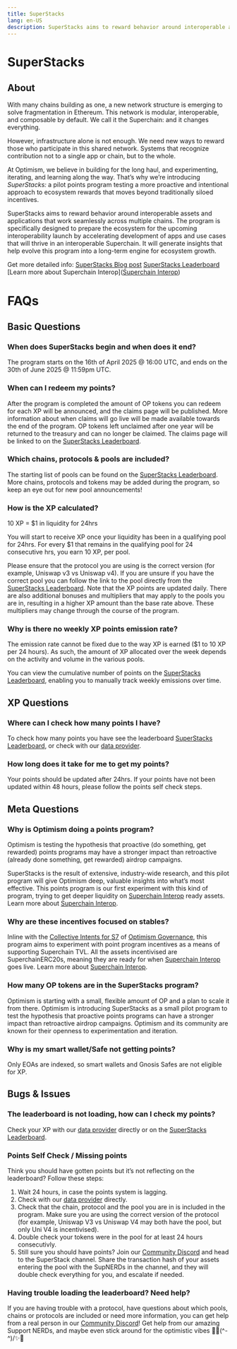 ```yaml
---
title: SuperStacks 
lang: en-US
description: SuperStacks aims to reward behavior around interoperable assets and applications that work seamlessly across multiple chains. The program is specifically designed to prepare the ecosystem for the upcoming interoperability launch by accelerating development of apps and use cases that will thrive in an interoperable Superchain. It will generate insights that help evolve this program into a long-term engine for ecosystem growth.
---
```


# SuperStacks 

## About

With many chains building as one, a new network structure is emerging to solve fragmentation in Ethereum. This network is modular, interoperable, and composable by default. We call it the Superchain: and it changes everything.

However, infrastructure alone is not enough. We need new ways to reward those who participate in this shared network. Systems that recognize contribution not to a single app or chain, but to the whole.

At Optimism, we believe in building for the long haul, and experimenting, iterating, and learning along the way. That’s why we’re introducing *SuperStacks:* a pilot points program testing a more proactive and intentional approach to ecosystem rewards that moves beyond traditionally siloed incentives. 

SuperStacks aims to reward behavior around interoperable assets and applications that work seamlessly across multiple chains. The program is specifically designed to prepare the ecosystem for the upcoming interoperability launch by accelerating development of apps and use cases that will thrive in an interoperable Superchain. It will generate insights that help evolve this program into a long-term engine for ecosystem growth.

Get more detailed info:
[SuperStacks Blog post](https://optimism.mirror.xyz/VcgOzzYe4iQ_Ouh5cs9AWPuStZn8xQEH2PvUw8JkFYk)
[SuperStacks Leaderboard](https://app.optimism.io/superstacks)
[Learn more about Superchain Interop]([Superchain Interop](https://docs.optimism.io/interop/explainer))

# FAQs

## Basic Questions

### When does SuperStacks begin and when does it end?

The program starts on the 16th of April 2025 @ 16:00 UTC, and ends on the 30th of June 2025 @ 11:59pm UTC. 

### When can I redeem my points?

After the program is completed the amount of OP tokens you can redeem for each XP will be announced, and the claims page will be published. More information about when claims will go live will be made available towards the end of the program. 
OP tokens left unclaimed after one year will be returned to the treasury and can no longer be claimed. The claims page will be linked to on the [SuperStacks Leaderboard](https://app.optimism.io/superstacks). 

### Which chains, protocols & pools are included?

The starting list of pools can be found on the [SuperStacks Leaderboard](https://app.optimism.io/superstacks). More chains, protocols and tokens may be added during the program, so keep an eye out for new pool announcements! 

### How is the XP calculated?

10 XP = $1 in liquidity for 24hrs

You will start to receive XP once your liquidity has been in a qualifying pool for 24hrs. For every $1 that remains in the qualifying pool for 24 consecutive hrs, you earn 10 XP, per pool.

Please ensure that the protocol you are using is the correct version (for example, Uniswap v3 vs Uniswap v4). If you are unsure if you have the correct pool you can follow the link to the pool directly from the [SuperStacks Leaderboard](https://app.optimism.io/superstacks). 
Note that the XP points are updated daily. There are also additional bonuses and multipliers that may apply to the pools you are in, resulting in a higher XP amount than the base rate above. These multipliers may change through the course of the program. 

### Why is there no weekly XP points emission rate? 

The emission rate cannot be fixed due to the way XP is earned ($1 to 10 XP per 24 hours). As such, the amount of XP allocated over the week depends on the activity and volume in the various pools. 

You can view the cumulative number of points on the [SuperStacks Leaderboard](https://app.optimism.io/superstacks), enabling you to manually track weekly emissions over time.

## XP Questions

### Where can I check how many points I have?

To check how many points you have see the leaderboard [SuperStacks Leaderboard](https://app.optimism.io/superstacks), or check with our [data provider](https://www.obl.dev/).

### How long does it take for me to get my points?

Your points should be updated after 24hrs. If your points have not been updated within 48 hours, please follow the points self check steps. 

## Meta Questions

### Why is Optimism doing a points program?

Optimism is testing the hypothesis that proactive (do something, get rewarded) points programs may have a stronger impact than retroactive (already done something, get rewarded) airdrop campaigns. 

SuperStacks is the result of extensive, industry-wide research, and this pilot program will give Optimism deep, valuable insights into what’s most effective. This points program is our first experiment with this kind of program, trying to get deeper liquidity on [Superchain Interop](https://docs.optimism.io/interop/explainer) ready assets. Learn more about [Superchain Interop](https://docs.optimism.io/interop/explainer). 

### Why are these incentives focused on stables?

Inline with the [Collective Intents for S7](https://gov.optimism.io/t/season-7-intent/9292) of [Optimism Governance](https://community.optimism.io/welcome/welcome-overview), this program aims to experiment with point program incentives as a means of supporting Superchain TVL. All the assets incentivised are SuperchainERC20s, meaning they are ready for when [Superchain Interop](https://docs.optimism.io/interop/explainer) goes live. Learn more about [Superchain Interop](https://docs.optimism.io/interop/explainer).

### How many OP tokens are in the SuperStacks program?

Optimism is starting with a small, flexible amount of OP and a plan to scale it from there.
Optimism is introducing SuperStacks as a small pilot program to test the hypothesis that proactive points programs can have a stronger impact than retroactive airdrop campaigns. Optimism and its community are known for their openness to experimentation and iteration.

### Why is my smart wallet/Safe not getting points?

Only EOAs are indexed, so smart wallets and Gnosis Safes are not eligible for XP. 

## Bugs & Issues

### The leaderboard is not loading, how can I check my points?

Check your XP with our [data provider](https://www.obl.dev/) directly or on the [SuperStacks Leaderboard](https://app.optimism.io/superstacks).

### Points Self Check / Missing points

Think you should have gotten points but it’s not reflecting on the leaderboard? Follow these steps:
1. Wait 24 hours, in case the points system is lagging.
2. Check with our [data provider](https://www.obl.dev/) directly. 
3. Check that the chain, protocol and the pool you are in is included in the program. Make sure you are using the correct version of the protocol (for example, Uniswap V3 vs Uniswap V4 may both have the pool, but only Uni V4 is incentivised).
4. Double check your tokens were in the pool for at least 24 hours consecutivly.
5. Still sure you should have points? Join our [Community Discord](https://discord.gg/optimism) and head to the SuperStack channel. Share the transaction hash of your assets entering the pool with the SupNERDs in the channel, and they will double check everything for you, and escalate if needed. 

### Having trouble loading the leaderboard? Need help?

If you are having trouble with a protocol, have questions about which pools, chains or protocols are included or need more information, you can get help from a real person in our [Community Discord](https://discord.gg/optimism)! Get help from our amazing Support NERDs, and maybe even stick around for the optimistic vibes 🔴✨\(^-^)/✨🔴
